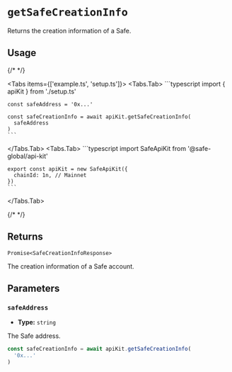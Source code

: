 
# `getSafeCreationInfo`

Returns the creation information of a Safe.

## Usage

{/* <!-- vale off --> */}

<Tabs items={['example.ts', 'setup.ts']}>
  <Tabs.Tab>
    ```typescript
    import { apiKit } from './setup.ts'

    const safeAddress = '0x...'
    
    const safeCreationInfo = await apiKit.getSafeCreationInfo(
      safeAddress
    )
    ```
  </Tabs.Tab>
  <Tabs.Tab>
    ```typescript
    import SafeApiKit from '@safe-global/api-kit'

    export const apiKit = new SafeApiKit({
      chainId: 1n, // Mainnet
    })
    ```
  </Tabs.Tab>
</Tabs>

{/* <!-- vale on --> */}

## Returns

`Promise<SafeCreationInfoResponse>`

The creation information of a Safe account.

## Parameters

### `safeAddress`

- **Type:** `string`

The Safe address.

```typescript focus=2
const safeCreationInfo = await apiKit.getSafeCreationInfo(
  '0x...'
)
```
